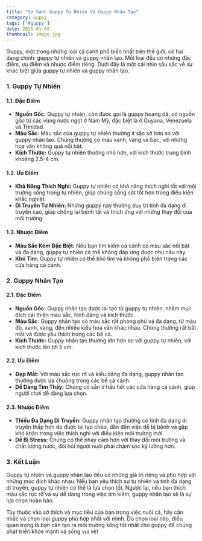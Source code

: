 ```yaml
---
title: "So Sánh Guppy Tự Nhiên Và Guppy Nhân Tạo"
category: Guppy
tags: ['#guppy']
date: 2025-01-08
thumbnail: image.jpg
---
```


Guppy, một trong những loài cá cảnh phổ biến nhất trên thế giới, có hai dạng chính: guppy tự nhiên và guppy nhân tạo. Mỗi loại đều có những đặc điểm, ưu điểm và nhược điểm riêng. Dưới đây là một cái nhìn sâu sắc về sự khác biệt giữa guppy tự nhiên và guppy nhân tạo.

### 1. **Guppy Tự Nhiên**

#### **1.1. Đặc Điểm**
- **Nguồn Gốc:** Guppy tự nhiên, còn được gọi là guppy hoang dã, có nguồn gốc từ các vùng nước ngọt ở Nam Mỹ, đặc biệt là ở Guyana, Venezuela và Trinidad.
- **Màu Sắc:** Màu sắc của guppy tự nhiên thường ít sặc sỡ hơn so với guppy nhân tạo. Chúng thường có màu xanh, vàng và bạc, với những hoa văn không quá nổi bật.
- **Kích Thước:** Guppy tự nhiên thường nhỏ hơn, với kích thước trung bình khoảng 2.5-4 cm.

#### **1.2. Ưu Điểm**
- **Khả Năng Thích Nghi:** Guppy tự nhiên có khả năng thích nghi tốt với môi trường sống trong tự nhiên, giúp chúng sống sót tốt hơn trong điều kiện khắc nghiệt.
- **Di Truyền Tự Nhiên:** Những guppy này thường duy trì tính đa dạng di truyền cao, giúp chống lại bệnh tật và thích ứng với những thay đổi của môi trường.

#### **1.3. Nhược Điểm**
- **Màu Sắc Kém Đặc Biệt:** Nếu bạn tìm kiếm cá cảnh có màu sắc nổi bật và đa dạng, guppy tự nhiên có thể không đáp ứng được nhu cầu này.
- **Khó Tìm:** Guppy tự nhiên có thể khó tìm và không phổ biến trong các cửa hàng cá cảnh.

### 2. **Guppy Nhân Tạo**

#### **2.1. Đặc Điểm**
- **Nguồn Gốc:** Guppy nhân tạo được lai tạo từ guppy tự nhiên, nhằm mục đích cải thiện màu sắc, hình dáng và kích thước.
- **Màu Sắc:** Guppy nhân tạo có màu sắc rất phong phú và đa dạng, từ màu đỏ, xanh, vàng, đến nhiều kiểu hoa văn khác nhau. Chúng thường rất bắt mắt và được yêu thích trong các bể cá.
- **Kích Thước:** Guppy nhân tạo thường lớn hơn so với guppy tự nhiên, với kích thước lên tới 5 cm.

#### **2.2. Ưu Điểm**
- **Đẹp Mắt:** Với màu sắc rực rỡ và kiểu dáng đa dạng, guppy nhân tạo thường được ưa chuộng trong các bể cá cảnh.
- **Dễ Dàng Tìm Thấy:** Chúng có sẵn ở hầu hết các cửa hàng cá cảnh, giúp người chơi dễ dàng lựa chọn.

#### **2.3. Nhược Điểm**
- **Thiếu Đa Dạng Di Truyền:** Guppy nhân tạo thường có tính đa dạng di truyền thấp hơn do được lai tạo chéo, dẫn đến việc dễ bị bệnh và gặp khó khăn trong việc thích nghi với điều kiện môi trường mới.
- **Dễ Bị Stress:** Chúng có thể nhạy cảm hơn với thay đổi môi trường và chất lượng nước, đòi hỏi người nuôi phải chăm sóc kỹ lưỡng hơn.

### 3. **Kết Luận**

Guppy tự nhiên và guppy nhân tạo đều có những giá trị riêng và phù hợp với những mục đích khác nhau. Nếu bạn yêu thích sự tự nhiên và tính đa dạng di truyền, guppy tự nhiên có thể là lựa chọn tốt. Ngược lại, nếu bạn thích màu sắc rực rỡ và sự dễ dàng trong việc tìm kiếm, guppy nhân tạo sẽ là sự lựa chọn hoàn hảo.

Tùy thuộc vào sở thích và mục tiêu của bạn trong việc nuôi cá, hãy cân nhắc và chọn loại guppy phù hợp nhất với mình. Dù chọn loại nào, điều quan trọng là bạn cần tạo ra môi trường sống tốt nhất cho guppy để chúng phát triển khỏe mạnh và sống vui vẻ!
